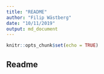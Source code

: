 ```yaml
---
title: "README"
author: "Filip Wästberg"
date: "10/11/2019"
output: md_document
---
```


```r
knitr::opts_chunk$set(echo = TRUE)
```

## Readme